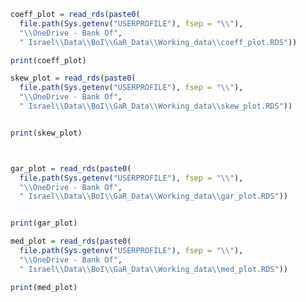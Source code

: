 
```r

coeff_plot = read_rds(paste0(
  file.path(Sys.getenv("USERPROFILE"), fsep = "\\"),
  "\\OneDrive - Bank Of",
  " Israel\\Data\\BoI\\GaR_Data\\Working_data\\coeff_plot.RDS"))

print(coeff_plot)


```


```r

skew_plot = read_rds(paste0(
  file.path(Sys.getenv("USERPROFILE"), fsep = "\\"),
  "\\OneDrive - Bank Of",
  " Israel\\Data\\BoI\\GaR_Data\\Working_data\\skew_plot.RDS"))


print(skew_plot)




```


```r

gar_plot = read_rds(paste0(
  file.path(Sys.getenv("USERPROFILE"), fsep = "\\"),
  "\\OneDrive - Bank Of",
  " Israel\\Data\\BoI\\GaR_Data\\Working_data\\gar_plot.RDS"))


print(gar_plot)

```


```r

med_plot = read_rds(paste0(
  file.path(Sys.getenv("USERPROFILE"), fsep = "\\"),
  "\\OneDrive - Bank Of",
  " Israel\\Data\\BoI\\GaR_Data\\Working_data\\med_plot.RDS"))

print(med_plot)


```

